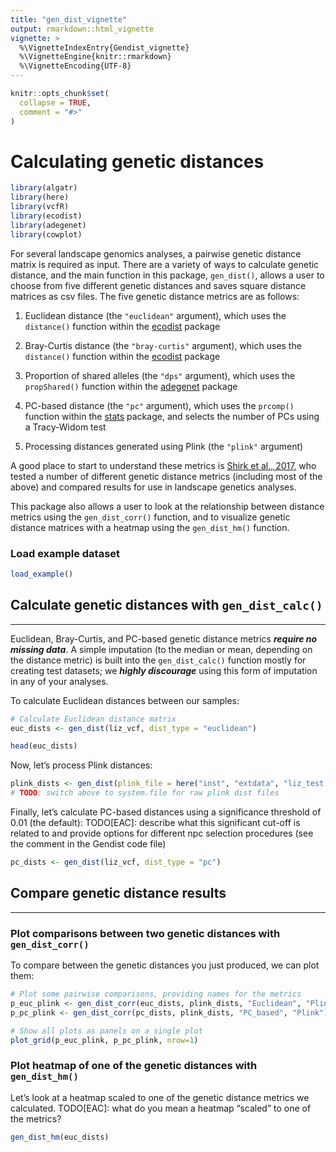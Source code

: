```yaml
---
title: "gen_dist_vignette"
output: rmarkdown::html_vignette
vignette: >
  %\VignetteIndexEntry{Gendist_vignette}
  %\VignetteEngine{knitr::rmarkdown}
  %\VignetteEncoding{UTF-8}
---
```


```r
knitr::opts_chunk$set(
  collapse = TRUE,
  comment = "#>"
)
```

# Calculating genetic distances

```r
library(algatr)
library(here)
library(vcfR)
library(ecodist)
library(adegenet)
library(cowplot)
```

For several landscape genomics analyses, a pairwise genetic distance matrix is required as input. There are a variety of ways to calculate genetic distance, and the main function in this package, `gen_dist()`, allows a user to choose from five different genetic distances and saves square distance matrices as csv files. The five genetic distance metrics are as follows:

1.  Euclidean distance (the `"euclidean"` argument), which uses the `distance()` function within the [ecodist](https://cran.r-project.org/web/packages/ecodist/index.html) package

2.  Bray-Curtis distance (the `"bray-curtis"` argument), which uses the `distance()` function within the [ecodist](https://cran.r-project.org/web/packages/ecodist/index.html) package

3.  Proportion of shared alleles (the `"dps"` argument), which uses the `propShared()` function within the [adegenet](https://cran.r-project.org/web/packages/adegenet/index.html) package

4.  PC-based distance (the `"pc"` argument), which uses the `prcomp()` function within the [stats](https://stat.ethz.ch/R-manual/R-devel/library/stats/html/00Index.html) package, and selects the number of PCs using a Tracy-Widom test

5.  Processing distances generated using Plink (the `"plink"` argument)

A good place to start to understand these metrics is [Shirk et al., 2017](https://onlinelibrary.wiley.com/doi/abs/10.1111/1755-0998.12684), who tested a number of different genetic distance metrics (including most of the above) and compared results for use in landscape genetics analyses.

This package also allows a user to look at the relationship between distance metrics using the `gen_dist_corr()` function, and to visualize genetic distance matrices with a heatmap using the `gen_dist_hm()` function.

### Load example dataset

```r
load_example()
```

## Calculate genetic distances with `gen_dist_calc()`

------------------------------------------------------------------------

Euclidean, Bray-Curtis, and PC-based genetic distance metrics ***require no missing data***. A simple imputation (to the median or mean, depending on the distance metric) is built into the `gen_dist_calc()` function mostly for creating test datasets; we ***highly discourage*** using this form of imputation in any of your analyses.

To calculate Euclidean distances between our samples:

```r
# Calculate Euclidean distance matrix
euc_dists <- gen_dist(liz_vcf, dist_type = "euclidean")

head(euc_dists)
```

Now, let's process Plink distances:

```r
plink_dists <- gen_dist(plink_file = here("inst", "extdata", "liz_test.dist"), plink_id_file = here("inst", "extdata", "liz_test.dist.id"), dist_type = "plink")
# TODO: switch above to system.file for raw plink dist files
```

Finally, let's calculate PC-based distances using a significance threshold of 0.01 (the default):
TODO[EAC]: describe what this significant cut-off is related to and provide options for different npc selection procedures (see the comment in the Gendist code file)

```r
pc_dists <- gen_dist(liz_vcf, dist_type = "pc")
```

## Compare genetic distance results

------------------------------------------------------------------------

### Plot comparisons between two genetic distances with `gen_dist_corr()`

To compare between the genetic distances you just produced, we can plot them:

```r
# Plot some pairwise comparisons, providing names for the metrics
p_euc_plink <- gen_dist_corr(euc_dists, plink_dists, "Euclidean", "Plink")
p_pc_plink <- gen_dist_corr(pc_dists, plink_dists, "PC_based", "Plink")

# Show all plots as panels on a single plot
plot_grid(p_euc_plink, p_pc_plink, nrow=1)
```

### Plot heatmap of one of the genetic distances with `gen_dist_hm()`

Let's look at a heatmap scaled to one of the genetic distance metrics we calculated. TODO[EAC]: what do you mean a heatmap "scaled" to one of the metrics? 

```r
gen_dist_hm(euc_dists)
```
